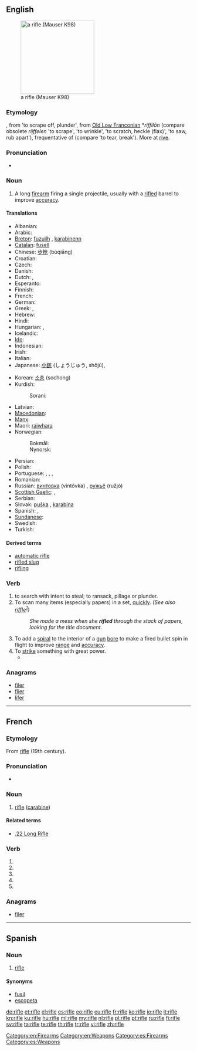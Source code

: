 ==English==
{{wikipedia}}
[[Image:FR8-01.jpg|thumb|right|200px|a rifle (Mauser K98)]]

===Etymology===
{{etyl|enm}}, from {{etyl|fro}} {{term|rifler}} 'to scrape off, plunder', from [[Old Low Franconian]] *''riffilōn'' (compare obsolete {{etyl|nl|-}} ''rijffelen'' 'to scrape', {{etyl|ang}} {{term|geriflian}} 'to wrinkle', {{etyl|gmh}} {{term|riffeln}} 'to scratch, heckle (flax)', {{etyl|goh}} {{term|riffilōn}} 'to saw, rub apart'), frequentative of {{proto|Germanic|rīfanan}} (compare {{etyl|non}} {{term|rifa}} 'to tear, break'). More at [[rive]].

===Pronunciation===
* {{audio|en-us-rifle.ogg|Audio (US)}}

===Noun===
{{en-noun}}

# A long [[firearm]] firing a single projectile, usually with a [[rifled]] barrel to improve [[accuracy]].

====Translations====
{{trans-top|firearm with a rifled barrel}}
* Albanian: {{t-|sq|pushkë|f|xs=Albanian}}
* Arabic: {{Arab|[[بندقية]]}} {{IPAchar|(bunduqíya)}} {{f}}
* [[Breton]]: [[fuzuilh]] {{f}}, [[karabinenn]] {{f}}
* [[Catalan]]: [[fusell]] {{m}}
* Chinese: [[步枪]] (bùqiāng)
* Croatian: {{t-|hr|puška|f}}
* Czech: {{t-|cs|puška|f}}
* Danish: {{t+|da|riffel|c}}
* Dutch: {{t+|nl|geweer|n}}, {{t+|nl|karabijn|f}}
* Esperanto: {{t-|eo|fusilo|xs=Esperanto}}
* Finnish: {{t+|fi|kivääri}}
* French: {{t+|fr|fusil|m}}
* German: {{t+|de|Gewehr|n}}
* Greek: {{t+|el|τυφέκιον|n|tr=tifékion}}, {{qualifier|colloquial}} {{t+|el|τουφέκι|n|tr=toufeki}}
* Hebrew: {{t+|he|רובה|m|tr=rové}}
* Hindi: {{t|hi|राइफल|tr=rā'iphala|sc=Deva}}
* Hungarian: {{t+|hu|puska}}, {{t|hu|karabély}}
* Icelandic: {{t+|is|riffill|m}}
* [[Ido]]: {{t+|io|fusilo|xs=Ido}}
* Indonesian: {{t|id|senapan|xs=Indonesian}}
* Irish: {{t|ga|raidhfil|m}}
* Italian: {{t+|it|fucile|m}}
* Japanese: [[小銃]] (しょうじゅう, shōjū),  {{t-|ja|ライフル|tr=raifuru}}
{{trans-mid}}
* Korean: [[소총]] (sochong)
* Kurdish:
*: Sorani: {{t|ku|تفه‌نگ|tr=tfang|sc=ku-Arab}}
* Latvian: {{t|lv|šautene|f}}
* [[Macedonian]]: {{t-|mk|пушка|f|tr=púška}}
* [[Manx]]: {{t|gv|raifyl|m}}
* Maori: [[raiwhara]]
* Norwegian:
*: Bokmål: {{t|nb|rifle|m|f}}
*: Nynorsk: {{t|nn|rifle|f}}
* Persian: {{t-|fa|تفنگ|tr=tofang|xs=Persian}}
* Polish: {{t+|pl|karabin|m}}
* Portuguese: {{t+|pt|fuzil|m}}, {{t+|pt|espingarda|f}}, {{t|pt|rifle|m}}, {{t|pt|refle|m}}
* Romanian: {{t-|ro|pușcă|f}}
* Russian: [[винтовка]] (vintóvka) {{f}}, [[ружьё]] (ružjó) {{n}}
* [[Scottish Gaelic]]: {{t|gd|gunna-peilear|m}}, {{t|gd|isneach|f}}
* Serbian: {{t-|sr|puška|f}}
* Slovak: [[puška]] {{f}}, [[karabína]] {{f}}
* Spanish: {{t-|es|fusil|m}}, {{t|es|rifle}}
* [[Sundanese]]: {{t|su|bedil|xs=Sundanese}}
* Swedish: {{t+|sv|gevär|n}}
* Turkish: {{t+|tr|tüfek}}
{{trans-bottom}}

====Derived terms====
* [[automatic rifle]]
* [[rifled slug]]
* [[rifling]]

===Verb===
{{en-verb|rifl|es}}

# to search with intent to steal; to ransack, pillage or plunder.
# To scan many items (especially papers) in a set, [[quickly]]. ''(See also [[riffle]]<sup>[http://verbmall.blogspot.com/2008/05/riffle-or-rifle.html]</sup>)''
#: ''She made a mess when she '''rifled''' through the stack of papers, looking for the title document.''
# To add a [[spiral]] to the interior of a [[gun]] [[bore]] to make a fired bullet spin in flight to improve [[range]] and [[accuracy]].
# To [[strike]] something with great power.
#* {{quote-news
|year=2010
|date=December 28
|author=Marc Vesty
|title=Stoke 0 - 2 Fulham
|work=BBC
|url=http://news.bbc.co.uk/sport1/hi/football/eng_prem/9306533.stm
|page=
|passage=Davies's cross was headed away from danger by Robert Huth, only for Baird to take the ball in his stride and '''rifle''' his right-footed effort towards the corner from the edge of the box.}}

===Anagrams===
* [[filer#English|filer]]
* [[flier#English|flier]]
* [[lifer#English|lifer]]

[[Category:en:Firearms]]
[[Category:en:Weapons]]

----

==French==

===Etymology===
From {{etyl|AE.|fr}} [[#English|rifle]] (19th century).

===Pronunciation===
* {{IPA|/ʁifl/|lang=fr}}

===Noun===
{{fr-noun|m}}

# [[rifle]] ([[carabine]])

====Related terms====
* [[.22 Long Rifle]]

===Verb===
{{fr-verb-form}}

# {{conjugation of|rifler||1|s|pres|ind|lang=fr}}
# {{conjugation of|rifler||3|s|pres|ind|lang=fr}}
# {{conjugation of|rifler||1|s|pres|sub|lang=fr}}
# {{conjugation of|rifler||3|s|pres|sub|lang=fr}}
# {{conjugation of|rifler||2|s|imp|lang=fr}}

===Anagrams===
* [[filer#French|filer]]

----

==Spanish==

===Noun===
{{es-noun|m}}

# [[rifle#English|rifle]]

====Synonyms====
* [[fusil]]
* [[escopeta]]

[[Category:es:Firearms]]
[[Category:es:Weapons]]

[[de:rifle]]
[[et:rifle]]
[[el:rifle]]
[[es:rifle]]
[[eo:rifle]]
[[eu:rifle]]
[[fr:rifle]]
[[ko:rifle]]
[[io:rifle]]
[[it:rifle]]
[[kn:rifle]]
[[ku:rifle]]
[[hu:rifle]]
[[ml:rifle]]
[[my:rifle]]
[[nl:rifle]]
[[pl:rifle]]
[[pt:rifle]]
[[ru:rifle]]
[[fi:rifle]]
[[sv:rifle]]
[[ta:rifle]]
[[te:rifle]]
[[th:rifle]]
[[tr:rifle]]
[[vi:rifle]]
[[zh:rifle]]